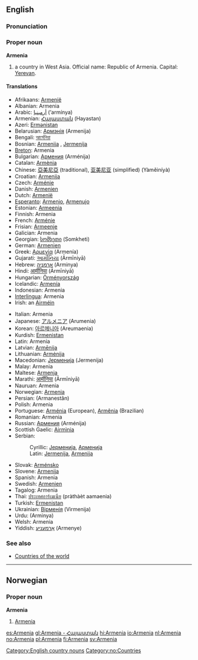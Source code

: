 {{wikipedia}}
==English==
===Pronunciation===
{{IPAchar|/&#593;ː'miːniə/}}
===Proper noun===
'''Armenia'''

# a country in West Asia. Official name: Republic of Armenia. Capital: [[Yerevan]].

====Translations====
{{top}}
*Afrikaans: [[Armenië]]
*Albanian: Armenia
*Arabic: [[أرمينيا]] (’armínya) {{f}}
*Armenian: [[Հայաստան]] (Hayastan)
*Azeri: [[Ermənistan]]
*Belarusian: [[Армэнія]] (Armenija) {{f}}
*Bengali: [[আর্মেনিয়া]]
*Bosnian: [[Armenija]] {{f}}, [[Jermenija]] {{f}}
*[[Breton]]: Armenia
*Bulgarian: [[Армения]] (Arménija) {{f}}
*Catalan: [[Armènia]]
*Chinese: [[亞美尼亞]] (traditional), [[亚美尼亚]] (simplified)  (Yàměiníyà)
*Croatian: [[Armenija]] {{f}}
*Czech: [[Arménie]]
*Danish: [[Armenien]]
*Dutch: [[Armenië]]
*[[Esperanto]]: [[Armenio]], [[Armenujo]]
*Estonian: [[Armeenia]]
*Finnish: Armenia
*French: [[Arménie]] {{f}}
*Frisian: [[Armeenje]]
*Galician: Armenia {{f}}
*Georgian: [[სომხეთი]] (Somkheti)
*German: [[Armenien]] {{n}}
*Greek: [[Αρμενία]] (Armenía) {{f}}
*Gujarati: [[આર્મીનિયા]] (Ārmīniyā)
*Hebrew: [[ארמניה]] (Arminya) {{f}}
*Hindi: [[आर्मीनिया]] (Ārmīniyā)
*Hungarian: [[Örményország]]
*Icelandic: [[Armenía]]
*Indonesian: Armenia
*[[Interlingua]]: Armenia
*Irish: an [[Airméin]]
{{mid}}
*Italian: Armenia {{f}}
*Japanese: [[アルメニア]] (Arumenia)
*Korean: [[아르메니아]] (Areumaenia)
*Kurdish: [[Ermenistan]]
*Latin: Armenia {{f}}
*Latvian: [[Armēnija]]
*Lithuanian: [[Armėnija]]
*Macedonian: [[Јерменија]] (Jermenija) {{f}}
*Malay: Armenia
*Maltese: [[Armenja]]
*Marathi: [[आर्मीनिया]] (Ārmīniyā)
*Nauruan: Armenia
*Norwegian: [[#Norwegian|Armenia]]
*Persian: {{FAchar|[[ارمنستان]]}} (Armanestân)
*Polish: Armenia {{f}}
*Portuguese: [[Arménia]] (European), [[Armênia]] (Brazilian) {{f}}
*Romanian: Armenia {{f}}
*Russian: [[Армения]] (Arménija) {{f}}
*Scottish Gaelic: [[Airmìnia]]
*Serbian:
*:Cyrillic: [[Јерменија]], [[Арменија]] {{f}}
*:Latin: [[Jermenija]], [[Armenija]] {{f}}
*Slovak: [[Arménsko]]
*Slovene: [[Armenija]] {{f}}
*Spanish: Armenia {{f}}
*Swedish: [[Armenien]]
*Tagalog: Armenia
*Thai: [[ประเทศอาร์เมเนีย]] (pràthàèt aamaenia)
*Turkish: [[Ermenistan]]
*Ukrainian: [[Вірменія]] (Virmenija) {{f}}
*Urdu: {{FAchar|[[آرمینیا]]}} (Arminya)
*Welsh: Armenia
*Yiddish: [[אַרמעניע]] (Armenye)
{{bottom}}

===See also===
*[[Countries of the world]]

[[Category:English country nouns]]


----

==Norwegian==
===Proper noun===
[[Category:no:Countries]]
'''Armenia'''
#[[#English|Armenia]]

[[es:Armenia]]
[[gl:Armenia - Հայաստան]]
[[hi:Armenia]]
[[io:Armenia]]
[[nl:Armenia]]
[[no:Armenia]]
[[pl:Armenia]]
[[fi:Armenia]]
[[sv:Armenia]]